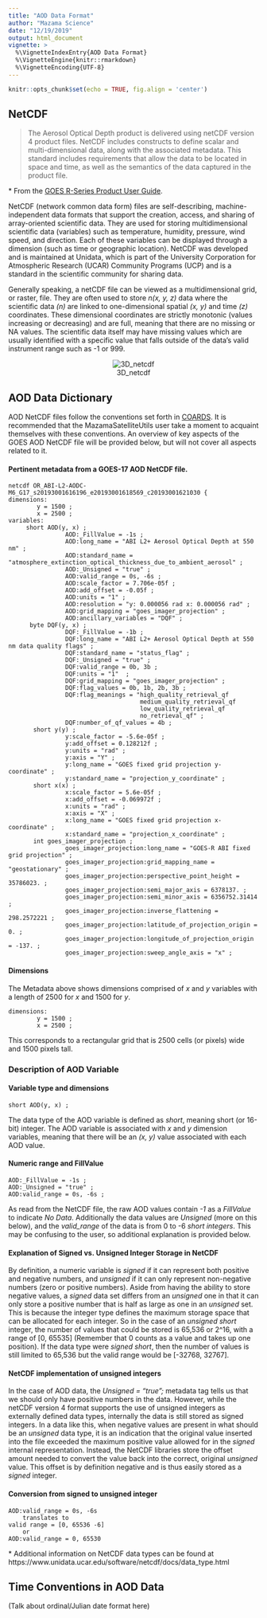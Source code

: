 ```yaml
---
title: "AOD Data Format"
author: "Mazama Science"
date: "12/19/2019"
output: html_document
vignette: >
  %\VignetteIndexEntry{AOD Data Format}
  %\VignetteEngine{knitr::rmarkdown}
  %\VignetteEncoding{UTF-8}
---
```

  
```r
knitr::opts_chunk$set(echo = TRUE, fig.align = 'center')
```

## NetCDF

> The Aerosol Optical Depth product is delivered using netCDF version 4 product files.  NetCDF includes constructs to define scalar and multi-dimensional data, along with the associated metadata.  This standard includes requirements that allow the data to be located in space and time, as well as the semantics of the data captured in the product file.

\* From the [GOES R-Series Product User Guide](https://www.goes-r.gov/products/docs/PUG-L2+-vol5.pdf).

NetCDF (network common data form) files are self-describing, machine-independent data formats that support the creation, access, and sharing of array-oriented scientific data.  They are used for storing multidimensional scientific data (variables) such as temperature, humidity, pressure, wind speed, and direction. Each of these variables can be displayed through a dimension (such as time or geographic location).  NetCDF was developed and is maintained at Unidata, which is part of the University Corporation for Atmospheric Research (UCAR) Community Programs (UCP) and is a standard in the scientific community for sharing data.

Generally speaking, a netCDF file can be viewed as a multidimensional grid, or raster, file.  They are often used to store _n(x, y, z)_ data where the scientific data _(n)_ are linked to one-dimensional spatial _(x, y)_ and time _(z)_ coordinates.  These dimensional coordinates are strictly monotonic (values increasing or decreasing) and are full, meaning that there are no missing or NA values.  The scientific data itself may have missing values which are usually identified with a specific value that falls outside of the data's valid instrument range such as -1 or 999.

<center>
![3D_netcdf](img/3D_netcdf.gif)
</center>

## AOD Data Dictionary

AOD NetCDF files follow the conventions set forth in [COARDS](https://ferret.pmel.noaa.gov/Ferret/documentation/coards-netcdf-conventions).  It is recommended  that the MazamaSatelliteUtils user take a moment to acquaint themselves with these conventions.  An overview of key aspects of the GOES AOD NetCDF file will be provided below, but will not cover all aspects related to it.

#### Pertinent metadata from a GOES-17 AOD NetCDF file.

```
netcdf OR_ABI-L2-AODC-M6_G17_s20193001616196_e20193001618569_c20193001621030 {
dimensions:
        y = 1500 ;
        x = 2500 ;
variables:
     short AOD(y, x) ;
                AOD:_FillValue = -1s ;
                AOD:long_name = "ABI L2+ Aerosol Optical Depth at 550 nm" ;
                AOD:standard_name = "atmosphere_extinction_optical_thickness_due_to_ambient_aerosol" ;
                AOD:_Unsigned = "true" ;
                AOD:valid_range = 0s, -6s ;
                AOD:scale_factor = 7.706e-05f ;
                AOD:add_offset = -0.05f ;
                AOD:units = "1" ;
                AOD:resolution = "y: 0.000056 rad x: 0.000056 rad" ;
                AOD:grid_mapping = "goes_imager_projection" ;
                AOD:ancillary_variables = "DQF" ;
      byte DQF(y, x) ;
                DQF:_FillValue = -1b ;
                DQF:long_name = "ABI L2+ Aerosol Optical Depth at 550 nm data quality flags" ;
                DQF:standard_name = "status_flag" ;
                DQF:_Unsigned = "true" ;
                DQF:valid_range = 0b, 3b ;
                DQF:units = "1"  ;
                DQF:grid_mapping = "goes_imager_projection" ;
                DQF:flag_values = 0b, 1b, 2b, 3b ;
                DQF:flag_meanings = "high_quality_retrieval_qf
                                     medium_quality_retrieval_qf
                                     low_quality_retrieval_qf
                                     no_retrieval_qf" ;
                DQF:number_of_qf_values = 4b ;
       short y(y) ;
                y:scale_factor = -5.6e-05f ;
                y:add_offset = 0.128212f ;
                y:units = "rad" ;
                y:axis = "Y" ;
                y:long_name = "GOES fixed grid projection y-coordinate" ;
                y:standard_name = "projection_y_coordinate" ;
       short x(x) ;
                x:scale_factor = 5.6e-05f ;
                x:add_offset = -0.069972f ;
                x:units = "rad" ;
                x:axis = "X" ;
                x:long_name = "GOES fixed grid projection x-coordinate" ;
                x:standard_name = "projection_x_coordinate" ;
       int goes_imager_projection ;
                goes_imager_projection:long_name = "GOES-R ABI fixed grid projection" ;
                goes_imager_projection:grid_mapping_name = "geostationary" ;
                goes_imager_projection:perspective_point_height = 35786023. ;
                goes_imager_projection:semi_major_axis = 6378137. ;
                goes_imager_projection:semi_minor_axis = 6356752.31414 ;
                goes_imager_projection:inverse_flattening = 298.2572221 ;
                goes_imager_projection:latitude_of_projection_origin = 0. ;
                goes_imager_projection:longitude_of_projection_origin = -137. ;
                goes_imager_projection:sweep_angle_axis = "x" ;
```

#### Dimensions

The Metadata above shows dimensions comprised of _x_ and _y_ variables with a length of 2500 for _x_ and 1500 for _y_.
```
dimensions:
        y = 1500 ;
        x = 2500 ;
```
This corresponds to a rectangular grid that is 2500 cells (or pixels) wide and 1500 pixels tall.

### Description of AOD Variable
#### Variable type and dimensions
```
short AOD(y, x) ;
```

The data type of the AOD variable is defined as _short_, meaning short (or 16-bit) integer.  The AOD variable is associated with _x_ and _y_ dimension variables, meaning that there will be an _(x, y)_ value associated with each AOD value.

#### Numeric range and FillValue
```
AOD:_FillValue = -1s ;
AOD:_Unsigned = "true" ;
AOD:valid_range = 0s, -6s ;
```
As read from the NetCDF file, the raw AOD values contain _-1_  as a _FillValue_ to indicate _No Data_.  Additionally the data values are  _Unsigned_ (more on this below),  and the _valid\_range_ of the data is from 0 to -6 _short integers_.  This may be confusing to the user, so additional explanation is provided below.

#### Explanation of Signed vs. Unsigned Integer Storage in NetCDF

By definition, a numeric variable is _signed_ if it can represent both positive and negative numbers, and _unsigned_ if it can only represent non-negative numbers (zero or positive numbers).  Aside from having the ability to store negative values, a _signed_ data set differs from an _unsigned_ one in that it can only store a positive number that is half as large as one in an _unsigned_ set.  This is because the integer type defines the maximum storage space that can be allocated for each integer.  So in the case of an _unsigned short_ integer, the number of values that could be stored is 65,536 or 2^16, with a range of [0, 65535] (Remember that 0 counts as a value and takes up one position).   If the data type were _signed short_, then the number of values is still limited to 65,536 but the valid range would be [-32768, 32767].

#### NetCDF implementation of unsigned integers

In the case of AOD data, the _Unsigned = "true";_ metadata tag tells us that we should only have positive numbers in the data.  However, while the netCDF version 4 format supports the use of unsigned integers as externally defined data types, internally the data is still stored as signed integers.  In a data like this, when negative values are present in what should be an _unsigned_  data type, it is an indication that the original value inserted into the file exceeded the maximum positive value allowed for in the _signed_ internal representation.  Instead, the NetCDF libraries store the offset amount needed to convert the value back into the correct, original _unsigned_ value.  This offset is by definition negative and is thus easily stored as a _signed_ integer.

#### Conversion from signed to unsigned integer
```
AOD:valid_range = 0s, -6s
    translates to
valid range = [0, 65536 -6]
    or
AOD:valid_range = 0, 65530
```

\* Additional information on NetCDF data types can be found at https://www.unidata.ucar.edu/software/netcdf/docs/data_type.html

## Time Conventions in AOD Data

(Talk about ordinal/Julian date format here)
